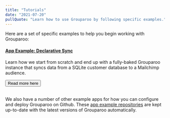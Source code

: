 ```yaml
---
title: "Tutorials"
date: "2021-07-20"
pullQuote: "Learn how to use Grouparoo by following specific examples."
---
```


Here are a set of specific examples to help you begin working with Grouparoo:

#### [App Example: Declarative Sync](/docs/tutorials/app-example-config)

Learn how we start from scratch and end up with a fully-baked Grouparoo instance that syncs data from a SQLite customer database to a Mailchimp audience.

<Button href="/docs/tutorials/app-example-config" variant="outline-primary">
  Read more here
</Button>

<br />
<br />

We also have a number of other example apps for how you can configure and deploy Grouparoo on Github. These [app example repositories](https://github.com/grouparoo/app-examples) are kept up-to-date with the latest versions of Grouparoo automatically.
